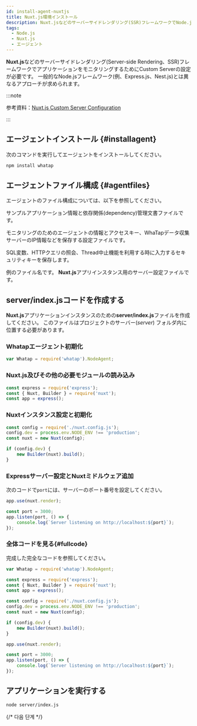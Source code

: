```yaml
---
id: install-agent-nuxtjs
title: Nuxt.js環境インストール
description: Nuxt.jsなどのサーバーサイドレンダリング(SSR)フレームワークでNode.jsアプリケーションモニタリングのためのCustom Server設定を案内します。
tags:
  - Node.js
  - Nuxt.js
  - エージェント
---
```


**Nuxt.js**などのサーバーサイドレンダリング(Server-side Rendering、SSR)フレームワークでアプリケーションをモニタリングするためにCustom Serverの設定が必要です。 一般的なNode.jsフレームワーク(例、Express.js、Nest.js)とは異なるアプローチが求められます。

:::note

参考資料：[Nuxt.js Custom Server Configuration](https://v2.nuxt.com/docs/configuration-glossary/configuration-dev/)

:::

## エージェントインストール {#installagent}

次のコマンドを実行してエージェントをインストールしてください。

```bash title="BASH"
npm install whatap
```

## エージェントファイル構成 {#agentfiles}

エージェントのファイル構成については、以下を参照してください。

<Filetree name="whatap">

<FiletreeItem name="package.json" type="file">サンプルアプリケーション情報と依存関係(dependency)管理文書ファイルです。</FiletreeItem>

<FiletreeItem name="whatap.conf" type="file">モニタリングのためのエージェントの情報とアクセスキー、WhaTapデータ収集サーバーのIP情報などを保存する設定ファイルです。</FiletreeItem>

<FiletreeItem name="security.conf (or paramkey.txt)" type="file">SQL変数、HTTPクエリの照会、Thread中止機能を利用する時に入力するセキュリティキーを保存します。</FiletreeItem>

<FiletreeItem name="server.js / index.js" type="file">例のファイル名です。 **Nuxt.js**アプリインスタンス用のサーバー設定ファイルです。</FiletreeItem>

</Filetree>

## server/index.jsコードを作成する

**Nuxt.js**アプリケーションインスタンスのための**server/index.js**ファイルを作成してください。 このファイルはプロジェクトのサーバー(_server_) フォルダ内に位置する必要があります。

### Whatapエージェント初期化

```javascript title="server/index.js"
var Whatap = require('whatap').NodeAgent;
```

### Nuxt.js及びその他の必要モジュールの読み込み

```javascript title="server/index.js"
const express = require('express');
const { Nuxt, Builder } = require('nuxt');
const app = express();
```

### Nuxtインスタンス設定と初期化

```javascript title="server/index.js"
const config = require('./nuxt.config.js');
config.dev = process.env.NODE_ENV !== 'production';
const nuxt = new Nuxt(config);

if (config.dev) {
    new Builder(nuxt).build();
}
```

### Expressサーバー設定とNuxtミドルウェア追加

次のコードで`port`には、サーバーのポート番号を設定してください。

```javascript title="server/index.js"
app.use(nuxt.render);

const port = 3000;
app.listen(port, () => {
    console.log(`Server listening on http://localhost:${port}`);
});
```

### 全体コードを見る{#fullcode}

完成した完全なコードを参照してください。

```javascript title="server/index.js"
var Whatap = require('whatap').NodeAgent;

const express = require('express');
const { Nuxt, Builder } = require('nuxt');
const app = express();

const config = require('./nuxt.config.js');
config.dev = process.env.NODE_ENV !== 'production';
const nuxt = new Nuxt(config);

if (config.dev) {
    new Builder(nuxt).build();
}

app.use(nuxt.render);

const port = 3000;
app.listen(port, () => {
    console.log(`Server listening on http://localhost:${port}`);
});
```

## アプリケーションを実行する

```bash title="SH"
node server/index.js
```

{/* 다음 단계 */}

<Apminstallnextstep />
